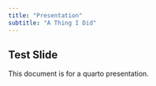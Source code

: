 ```yaml
---
title: "Presentation"
subtitle: "A Thing I Did"
---
```


## Test Slide

This document is for a quarto presentation.
